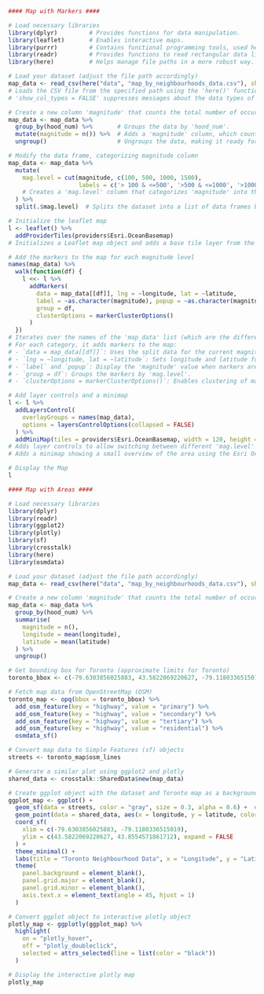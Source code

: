 ```r
#### Map with Markers ####

# Load necessary libraries
library(dplyr)         # Provides functions for data manipulation.
library(leaflet)       # Enables interactive maps.
library(purrr)         # Contains functional programming tools, used here to walk through data.
library(readr)         # Provides functions to read rectangular data like CSV files.
library(here)          # Helps manage file paths in a more robust way.

# Load your dataset (adjust the file path accordingly)
map_data <- read_csv(here("data", "map_by_neighbourhoods_data.csv"), show_col_types = FALSE)
# Loads the CSV file from the specified path using the 'here()' function for consistent path management.
# 'show_col_types = FALSE' suppresses messages about the data types of each column.

# Create a new column 'magnitude' that counts the total number of occurrences for each value in 'hood_num'
map_data <- map_data %>% 
  group_by(hood_num) %>%       # Groups the data by 'hood_num'.
  mutate(magnitude = n()) %>%  # Adds a 'magnitude' column, which counts the number of rows in each group.
  ungroup()                    # Ungroups the data, making it ready for further manipulations.

# Modify the data frame, categorizing magnitude column
map_data <- map_data %>% 
  mutate(
    mag.level = cut(magnitude, c(100, 500, 1000, 1500),
                    labels = c('> 100 & <=500', '>500 & <=1000', '>1000 & <=1500'))
    # Creates a 'mag.level' column that categorizes 'magnitude' into three levels based on specified ranges.
  ) %>%
  split(.$mag.level)  # Splits the dataset into a list of data frames by 'mag.level'.

# Initialize the leaflet map
l <- leaflet() %>%
  addProviderTiles(providers$Esri.OceanBasemap)
# Initializes a Leaflet map object and adds a base tile layer from the Esri Ocean Basemap provider.

# Add the markers to the map for each magnitude level
names(map_data) %>%
  walk(function(df) {
    l <<- l %>% 
      addMarkers(
        data = map_data[[df]], lng = ~longitude, lat = ~latitude,
        label = ~as.character(magnitude), popup = ~as.character(magnitude),
        group = df,
        clusterOptions = markerClusterOptions()
      )
  })
# Iterates over the names of the 'map_data' list (which are the different 'mag.level' categories).
# For each category, it adds markers to the map:
# - `data = map_data[[df]]`: Uses the split data for the current magnitude level.
# - `lng = ~longitude, lat = ~latitude`: Sets longitude and latitude for marker placement.
# - `label` and `popup`: Display the 'magnitude' value when markers are clicked or hovered over.
# - `group = df`: Groups the markers by 'mag.level'.
# - `clusterOptions = markerClusterOptions()`: Enables clustering of markers for better visualization.

# Add layer controls and a minimap
l <- l %>%
  addLayersControl(
    overlayGroups = names(map_data),
    options = layersControlOptions(collapsed = FALSE)
  ) %>%
  addMiniMap(tiles = providers$Esri.OceanBasemap, width = 120, height = 80)
# Adds layer controls to allow switching between different 'mag.level' categories on the map.
# Adds a minimap showing a small overview of the area using the Esri Ocean Basemap.

# Display the Map
l
```



```r
#### Map with Areas ####

# Load necessary libraries
library(dplyr)
library(readr)
library(ggplot2)
library(plotly)
library(sf)
library(crosstalk)
library(here)
library(osmdata)

# Load your dataset (adjust the file path accordingly)
map_data <- read_csv(here("data", "map_by_neighbourhoods_data.csv"), show_col_types = FALSE)

# Create a new column 'magnitude' that counts the total number of occurrences for each value in 'hood_num'
map_data <- map_data %>% 
  group_by(hood_num) %>% 
  summarise(
    magnitude = n(),
    longitude = mean(longitude),
    latitude = mean(latitude)
  ) %>% 
  ungroup()

# Get bounding box for Toronto (approximate limits for Toronto)
toronto_bbox <- c(-79.6303856025883, 43.5822069220627, -79.1180336515019, 43.8554571861712)

# Fetch map data from OpenStreetMap (OSM)
toronto_map <- opq(bbox = toronto_bbox) %>%
  add_osm_feature(key = "highway", value = "primary") %>%
  add_osm_feature(key = "highway", value = "secondary") %>%
  add_osm_feature(key = "highway", value = "tertiary") %>%
  add_osm_feature(key = "highway", value = "residential") %>%
  osmdata_sf()

# Convert map data to Simple Features (sf) objects
streets <- toronto_map$osm_lines

# Generate a similar plot using ggplot2 and plotly
shared_data <- crosstalk::SharedData$new(map_data)

# Create ggplot object with the dataset and Toronto map as a background
ggplot_map <- ggplot() +
  geom_sf(data = streets, color = "gray", size = 0.3, alpha = 0.6) +  # Add OSM street map layer
  geom_point(data = shared_data, aes(x = longitude, y = latitude, color = magnitude, size = magnitude)) +
  coord_sf(
    xlim = c(-79.6303856025883, -79.1180336515019),
    ylim = c(43.5822069220627, 43.8554571861712), expand = FALSE
  ) +
  theme_minimal() +
  labs(title = "Toronto Neighbourhood Data", x = "Longitude", y = "Latitude") +
  theme(
    panel.background = element_blank(),
    panel.grid.major = element_blank(),
    panel.grid.minor = element_blank(),
    axis.text.x = element_text(angle = 45, hjust = 1)
  )

# Convert ggplot object to interactive plotly object
plotly_map <- ggplotly(ggplot_map) %>%
  highlight(
    on = "plotly_hover",
    off = "plotly_doubleclick",
    selected = attrs_selected(line = list(color = "black"))
  )

# Display the interactive plotly map
plotly_map
```






